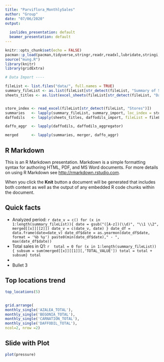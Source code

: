 ```yaml
---
title: "Parviflora_MonthlySales"
author: "Group"
date: "07/06/2020"
output:
  
  ioslides_presentation: default
  beamer_presentation: default
---
```


```r
knitr::opts_chunk$set(echo = FALSE)
pacman::p_load(pacman,tidyverse,stringr,readr,readxl,lubridate,stringi,zoo)
source("mung.R")
library(knitr)
library(gridExtra)

# Data Import ----

fileList <- list.files("data/", full.names = TRUE)
summary_fileList <- as.list(fileList[str_detect(fileList, "Summary of Sales")])
sheets_titles <- as.list(excel_sheets(fileList[str_detect(fileList, "Daffodils")]))


store_index <- read_excel(fileList[str_detect(fileList, "Stores")])
summaries   <- lapply(summary_fileList, summary_import, loc_index = store_index)
daffodils   <- lapply(sheets_titles, daffodils_import, fileList = fileList)

daffo_aggr  <- lapply(daffodils, daffodils_aggregator)

merged      <- lapply(summaries, merger, daffo_aggr)
```

## R Markdown

This is an R Markdown presentation. Markdown is a simple formatting syntax for authoring HTML, PDF, and MS Word documents. For more details on using R Markdown see <http://rmarkdown.rstudio.com>.

When you click the **Knit** button a document will be generated that includes both content as well as the output of any embedded R code chunks within the document.

## Quick facts

- Analyzed period: `r date_v = c()
for (x in 1:length(summary_fileList)){
date = gsub("([A-z])(\\d)", "\\1 \\2", merged[[x]][[2]])
date_v = c(date_v, date)
}
date_df = data.frame(date=date_v)
date_df$date = as.yearmon(date_df$date, format = '%b %y')
paste0(min(date_df$date)," - ", max(date_df$date))`
- Total sales in Q1: `r  total = 0
for (x in 1:length(summary_fileList)) { subsum = sum(merged[[x]][[1]][,'TOTAL_VALUE'])
total = total + subsum}
total`
- 
- Bullet 3

## Top locations trend

```r
top_locations(5)
```

##  

```r
grid.arrange(
monthly_single('AZALEA_TOTAL'),
monthly_single('BEGONIA_TOTAL'),
monthly_single('CARNATION_TOTAL'),
monthly_single('DAFFODIL_TOTAL'),
ncol=2, nrow =2)

```

## Slide with Plot

```r
plot(pressure)
```

